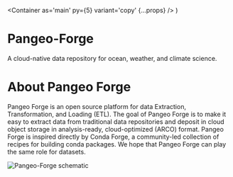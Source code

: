
  <Container as='main' py={5} variant='copy' {...props} />
)

# Pangeo-Forge

A cloud-native data repository for ocean, weather, and climate science.

# About Pangeo Forge

Pangeo Forge is an open source platform for data Extraction, Transformation, and Loading (ETL). The goal of Pangeo Forge is to make it easy to extract data from traditional data repositories and deposit in cloud object storage in analysis-ready, cloud-optimized (ARCO) format. Pangeo Forge is inspired directly by Conda Forge, a community-led collection of recipes for building conda packages. We hope that Pangeo Forge can play the same role for datasets.

<Image
  src='https://pangeo-forge.org/img/pangeo-forge-diagram.b8332f39.png'
  alt='Pangeo-Forge schematic'
  width={740.5}
  height={368.16}
/>
